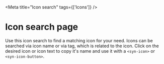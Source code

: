 

<Meta title="Icon search" tags={['Icons']} />

# Icon search page

Use this icon search to find a matching icon for your need. Icons can be searched via icon name or via tag, which is related to the icon. Click on the desired icon or icon text to copy it's name and use it with a `<syn-icon>` or `<syn-icon-button>`.

<IconsSearchPage />
